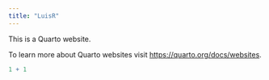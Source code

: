 ```yaml
---
title: "LuisR"
---
```


This is a Quarto website.

To learn more about Quarto websites visit <https://quarto.org/docs/websites>.

```r
1 + 1
```
